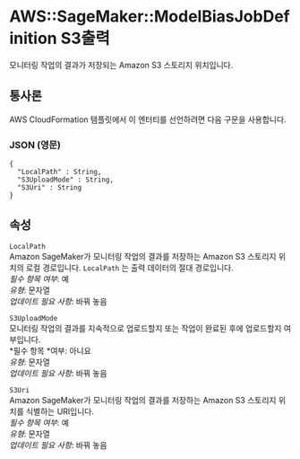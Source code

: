 # AWS::SageMaker::ModelBiasJobDefinition S3출력

모니터링 작업의 결과가 저장되는 Amazon S3 스토리지 위치입니다.

## 통사론

AWS CloudFormation 템플릿에서 이 엔터티를 선언하려면 다음 구문을 사용합니다.

### JSON (영문)

```
{
  "LocalPath" : String,
  "S3UploadMode" : String,
  "S3Uri" : String
}
```

## 속성

`LocalPath`  
Amazon SageMaker가 모니터링 작업의 결과를 저장하는 Amazon S3 스토리지 위치의 로컬 경로입니다. `LocalPath` 는 출력 데이터의 절대 경로입니다.  
_필수 항목 여부_: 예  
_유형_: 문자열  
_업데이트 필요 사항_: 바꿔 놓음

`S3UploadMode`  
모니터링 작업의 결과를 지속적으로 업로드할지 또는 작업이 완료된 후에 업로드할지 여부입니다.  
*필수 항목 *여부: 아니요  
_유형_: 문자열  
_업데이트 필요 사항_: 바꿔 놓음

`S3Uri`  
Amazon SageMaker가 모니터링 작업의 결과를 저장하는 Amazon S3 스토리지 위치를 식별하는 URI입니다.  
_필수 항목 여부_: 예  
_유형_: 문자열  
_업데이트 필요 사항_: 바꿔 놓음
